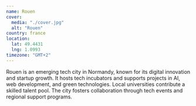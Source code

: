 ```yaml
---
name: Rouen
cover:
  media: "./cover.jpg"
  alt: "Rouen"
country: france
location:
  lat: 49.4431
  lng: 1.0993
timezone: "GMT+2"
---
```


Rouen is an emerging tech city in Normandy, known for its digital innovation and startup growth. It hosts tech incubators and supports projects in AI, web development, and green technologies. Local universities contribute a skilled talent pool. The city fosters collaboration through tech events and regional support programs.